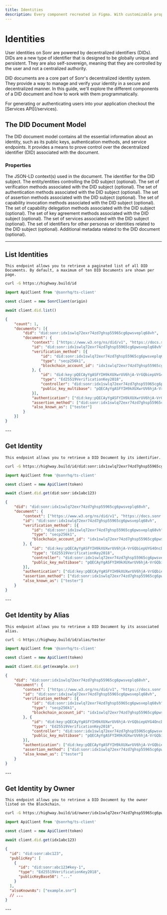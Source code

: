 ```yaml
---
title: Identities
description: Every component recreated in Figma. With customizable props, typography and icons.
---
```


# Identities

User identities on Sonr are powered by decentralized identifiers (DIDs). DIDs are a new type of identifier that is designed to be globally unique and persistent. They are also self-sovereign, meaning that they are controlled by the user and not a centralized authority.

DID documents are a core part of Sonr's decentralized identity system. They provide a way to manage and verify your identity in a secure and decentralized manner. In this guide, we'll explore the different components of a DID document and how to work with them programmatically.

<Note>
  For generating or authenticating users into your application checkout the [Services API](/services).
</Note>


## The DID Document Model

The DID document model contains all the essential information about an identity, such as its public keys, authentication methods, and service endpoints. It provides a means to prove control over the decentralized identifier (DID) associated with the document.

### Properties

<Properties>
  <Property name="context" type="repeated string">
    The JSON-LD context(s) used in the document.
  </Property>
  <Property name="id" type="string">
    The identifier for the DID subject.
  </Property>
  <Property name="controller" type="repeated string">
    The entity/entities controlling the DID subject (optional).
  </Property>
  <Property name="verification_method" type="repeated VerificationMethod">
    The set of verification methods associated with the DID subject (optional).
  </Property>
  <Property name="authentication" type="repeated string">
    The set of authentication methods associated with the DID subject
    (optional).
  </Property>
  <Property name="assertion_method" type="repeated string">
    The set of assertion methods associated with the DID subject (optional).
  </Property>
  <Property name="capability_invocation" type="repeated string">
    The set of capability invocation methods associated with the DID subject
    (optional).
  </Property>
  <Property name="capability_delegation" type="repeated string">
    The set of capability delegation methods associated with the DID subject
    (optional).
  </Property>
  <Property name="key_agreement" type="repeated string">
    The set of key agreement methods associated with the DID subject (optional).
  </Property>
  <Property name="service" type="repeated Service">
    The set of services associated with the DID subject (optional).
  </Property>
  <Property name="also_known_as" type="repeated string">
    The set of identifiers for other personas or identities related to the DID
    subject (optional).
  </Property>
  <Property name="metadata" type="repeated KeyValuePair">
    Additional metadata related to the DID document (optional).
  </Property>
</Properties>

---

## List Identities

<Row>
  <Col>

    This endpoint allows you to retrieve a paginated list of all DID Documents. By default, a maximum of ten DID Documents are shown per page.

  </Col>
  <Col sticky>

<CodeGroup title="Request" tag="GET" label="/id">

```bash {{ title: 'cURL' }}
curl -G https://highway.build/id
```

```js
import ApiClient from '@sonrhq/ts-client'

const client = new SonrClient(origin)

await client.did.list()
```

</CodeGroup>

```json {{ title: 'Response 200' }}
{
	"count": 1,
	"documents": [{
		"did": "did:sonr:idx1swlq72exr74zd7ghsp55965cg6pwsveplq68vh",
		"document": {
			"context": ["https://www.w3.org/ns/did/v1", "https://docs.sonr.io/identity/1.0"],
			"id": "did:sonr:idx1swlq72exr74zd7ghsp55965cg6pwsveplq68vh",
			"verification_method": [{
				"id": "did:sonr:idx1swlq72exr74zd7ghsp55965cg6pwsveplq68vh",
				"type": "secp256k1",
				"blockchain_account_id": "idx1swlq72exr74zd7ghsp55965cg6pwsveplq68vh"
			}, {
				"id": "did:key:pQECAyYgASFYIH9kXUXwrUV6hjA-VrGQbiepUYG4OncD_edj21ZJnMYeIlggWsBBaUtzmU2yowHR7VRIgUVy37MZVQvXpuW9jgYeZyk#3H0xKvGiCP0df5mK1NDbfQLmgQCGV3W3Uzhh6a1_4Fw",
				"type": "Ed25519VerificationKey2018",
				"controller": "did:sonr:idx1swlq72exr74zd7ghsp55965cg6pwsveplq68vh",
				"public_key_multibase": "pQECAyYgASFYIH9kXUXwrUV6hjA-VrGQbiepUYG4OncD_edj21ZJnMYeIlggWsBBaUtzmU2yowHR7VRIgUVy37MZVQvXpuW9jgYeZyk"
			}],
			"authentication": ["did:key:pQECAyYgASFYIH9kXUXwrUV6hjA-VrGQbiepUYG4OncD_edj21ZJnMYeIlggWsBBaUtzmU2yowHR7VRIgUVy37MZVQvXpuW9jgYeZyk#3H0xKvGiCP0df5mK1NDbfQLmgQCGV3W3Uzhh6a1_4Fw"],
			"assertion_method": ["did:sonr:idx1swlq72exr74zd7ghsp55965cg6pwsveplq68vh"],
			"also_known_as": ["tester"]
		}
	}]
}
```

</Col>
</Row>
---

## Get Identity

<Row>
  <Col>

    This endpoint allows you to retrieve a DID Document by its identifier.

  </Col>
  <Col sticky>

<CodeGroup title="Request" tag="GET" label="/id/:did">

```bash {{ title: 'cURL' }}
curl -G https://highway.build/id/did:sonr:idx1swlq72exr74zd7ghsp55965cg6pwsveplq68vh
```

```js
import ApiClient from '@sonrhq/ts-client'

const client = new ApiClient(token)

await client.did.get(did:sonr:idx1abc123)
```

</CodeGroup>

```json {{ title: 'Response 200' }}
{
	"did": "did:sonr:idx1swlq72exr74zd7ghsp55965cg6pwsveplq68vh",
	"document": {
		"context": ["https://www.w3.org/ns/did/v1", "https://docs.sonr.io/identity/1.0"],
		"id": "did:sonr:idx1swlq72exr74zd7ghsp55965cg6pwsveplq68vh",
		"verification_method": [{
			"id": "did:sonr:idx1swlq72exr74zd7ghsp55965cg6pwsveplq68vh",
			"type": "secp256k1",
			"blockchain_account_id": "idx1swlq72exr74zd7ghsp55965cg6pwsveplq68vh"
		}, {
			"id": "did:key:pQECAyYgASFYIH9kXUXwrUV6hjA-VrGQbiepUYG4OncD_edj21ZJnMYeIlggWsBBaUtzmU2yowHR7VRIgUVy37MZVQvXpuW9jgYeZyk#3H0xKvGiCP0df5mK1NDbfQLmgQCGV3W3Uzhh6a1_4Fw",
			"type": "Ed25519VerificationKey2018",
			"controller": "did:sonr:idx1swlq72exr74zd7ghsp55965cg6pwsveplq68vh",
			"public_key_multibase": "pQECAyYgASFYIH9kXUXwrUV6hjA-VrGQbiepUYG4OncD_edj21ZJnMYeIlggWsBBaUtzmU2yowHR7VRIgUVy37MZVQvXpuW9jgYeZyk"
		}],
		"authentication": ["did:key:pQECAyYgASFYIH9kXUXwrUV6hjA-VrGQbiepUYG4OncD_edj21ZJnMYeIlggWsBBaUtzmU2yowHR7VRIgUVy37MZVQvXpuW9jgYeZyk#3H0xKvGiCP0df5mK1NDbfQLmgQCGV3W3Uzhh6a1_4Fw"],
		"assertion_method": ["did:sonr:idx1swlq72exr74zd7ghsp55965cg6pwsveplq68vh"],
		"also_known_as": ["tester"]
	}
}
```

</Col>
</Row>
---

## Get Identity by Alias

<Row>
  <Col>

    This endpoint allows you to retrieve a DID Document by its associated alias.

  </Col>
  <Col sticky>

<CodeGroup title="Request" tag="GET" label="/id/alias/:alias">

```bash {{ title: 'cURL' }}
curl -G https://highway.build/id/alias/tester
```

```js
import ApiClient from '@sonrhq/ts-client'

const client = new ApiClient(token)

await client.did.get(example.snr)
```

</CodeGroup>

```json {{ title: 'Response 200' }}
{
	"did": "did:sonr:idx1swlq72exr74zd7ghsp55965cg6pwsveplq68vh",
	"document": {
		"context": ["https://www.w3.org/ns/did/v1", "https://docs.sonr.io/identity/1.0"],
		"id": "did:sonr:idx1swlq72exr74zd7ghsp55965cg6pwsveplq68vh",
		"verification_method": [{
			"id": "did:sonr:idx1swlq72exr74zd7ghsp55965cg6pwsveplq68vh",
			"type": "secp256k1",
			"blockchain_account_id": "idx1swlq72exr74zd7ghsp55965cg6pwsveplq68vh"
		}, {
			"id": "did:key:pQECAyYgASFYIH9kXUXwrUV6hjA-VrGQbiepUYG4OncD_edj21ZJnMYeIlggWsBBaUtzmU2yowHR7VRIgUVy37MZVQvXpuW9jgYeZyk#3H0xKvGiCP0df5mK1NDbfQLmgQCGV3W3Uzhh6a1_4Fw",
			"type": "Ed25519VerificationKey2018",
			"controller": "did:sonr:idx1swlq72exr74zd7ghsp55965cg6pwsveplq68vh",
			"public_key_multibase": "pQECAyYgASFYIH9kXUXwrUV6hjA-VrGQbiepUYG4OncD_edj21ZJnMYeIlggWsBBaUtzmU2yowHR7VRIgUVy37MZVQvXpuW9jgYeZyk"
		}],
		"authentication": ["did:key:pQECAyYgASFYIH9kXUXwrUV6hjA-VrGQbiepUYG4OncD_edj21ZJnMYeIlggWsBBaUtzmU2yowHR7VRIgUVy37MZVQvXpuW9jgYeZyk#3H0xKvGiCP0df5mK1NDbfQLmgQCGV3W3Uzhh6a1_4Fw"],
		"assertion_method": ["did:sonr:idx1swlq72exr74zd7ghsp55965cg6pwsveplq68vh"],
		"also_known_as": ["tester"]
	}
}
```

</Col>
</Row>
---

## Get Identity by Owner

<Row>
  <Col>

    This endpoint allows you to retrieve a DID Document by the owner listed on the Blockchain.

  </Col>
  <Col sticky>

<CodeGroup title="Request" tag="GET" label="/id/owner/:owner">

```bash {{ title: 'cURL' }}
curl -G https://highway.build/id/owner/idx1swlq72exr74zd7ghsp55965cg6pwsveplq68vh
```

```js
import ApiClient from '@sonrhq/ts-client'

const client = new ApiClient(token)

await client.did.get(idx1abc123)
```

</CodeGroup>

```json {{ title: 'Response 200' }}
{
  "id": "did:sonr:abc123",
  "publicKey": [
    {
      "id": "did:sonr:abc123#key-1",
      "type": "Ed25519VerificationKey2018",
      "publicKeyBase58": "..."
    }
  ],
  "alsoKnownAs": ["example.snr"]
  // ...
}
```

</Col>
</Row>
---
